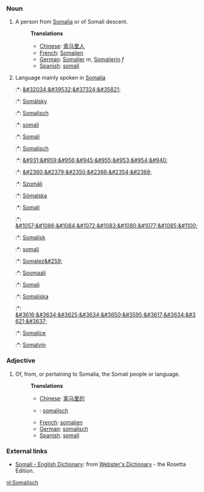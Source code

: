 ===Noun===
#A person from [[Somalia]] or of Somali descent.
#:'''Translations'''
#:*[[Chinese]]: [[索马里人]]
#:*[[French]]: [[Somalien]]
#:*[[German]]: [[Somalier]] ''m'', [[Somalierin]] ''f''
#:*[[Spanish]]: [[somalí]]
#Language mainly spoken in [[Somalia]]
#:*{{zh}}: [[&#32034;&#39532;&#37324;&#35821;]]
#:*{{cs}}: [[Somálsky]]
#:*{{nl}}: [[Somalisch]] {{n}}
#:*{{fi}}: [[somali]]
#:*{{fr}}: [[Somali]]
#:*{{de}}: [[Somalisch]]
#:*{{he}}: [[&#931;&#959;&#956;&#945;&#955;&#953;&#954;&#940;]]
#:*{{hi}}: [[&#2360;&#2379;&#2350;&#2366;&#2354;&#2368;]]
#:*{{hu}}: [[Szomáli]]
#:*{{is}}: [[Sómalska]]
#:*{{mt}}: [[Somali]]
#:*{{mdf}}: [[&#1057;&#1086;&#1084;&#1072;&#1083;&#1080;&#1077;&#1085;&#1100;]]
#:*{{no}}: [[Somalisk]]
#:*{{pt}}: [[somali]]
#:*{{ro}}: [[Somalez&#259;]]
#:*{{so}}: [[Soomaali]]
#:*{{es}}: [[Somali]]
#:*{{sv}}: [[Somaliska]]
#:*{{th}}: [[&#3616;&#3634;&#3625;&#3634;&#3650;&#3595;&#3617;&#3634;&#3621;&#3637;]]
#:*{{tr}}: [[Somalice]]
#:*{{wa}}: [[Somalyin]]
===Adjective===
#Of, from, or pertaining to Somalia, the Somali people or language.
#:'''Translations'''
#:*[[Chinese]]: [[索马里的]]
#:*{{nl}}: [[somalisch]]
#:*[[French]]: [[somalien]]
#:*[[German]]: [[somalisch]]
#:*[[Spanish]]: [[somalí]]

=== External links ===
*[http://www.websters-online-dictionary.org/definition/Somali-english/ Somali - English Dictionary]: from [http://www.websters-online-dictionary.org/ Webster's Dictionary] - the Rosetta Edition.

[[nl:Somalisch]]